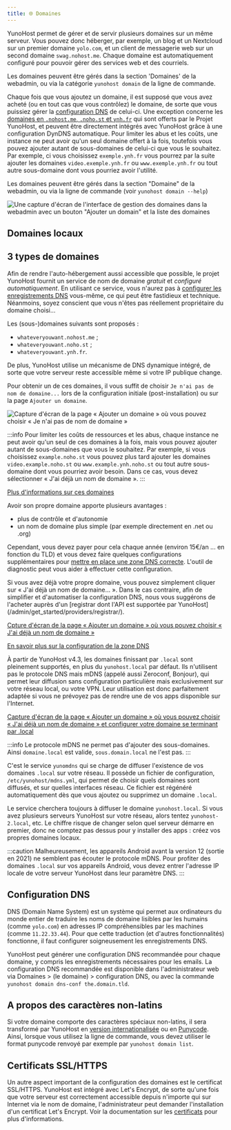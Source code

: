 ```yaml
---
title: 🌐 Domaines
---
```



YunoHost permet de gérer et de servir plusieurs domaines sur un même serveur. Vous pouvez donc héberger, par exemple, un blog et un Nextcloud sur un premier domaine `yolo.com`, et un client de messagerie web sur un second domaine `swag.nohost.me`. Chaque domaine est automatiquement configuré pour pouvoir gérer des services web et des courriels.

Les domaines peuvent être gérés dans la section 'Domaines' de la webadmin, ou via la catégorie `yunohost domain` de la ligne de commande.

Chaque fois que vous ajoutez un domaine, il est supposé que vous avez acheté (ou en tout cas que vous contrôlez) le domaine, de sorte que vous puissiez gérer la [configuration DNS](/admin/get_started/post_install/dns_config) de celui-ci. Une exception concerne les [domaines en `.nohost.me`, `.noho.st` et `ynh.fr`](/admin/tutorials/domains/dns_nohost_me) qui sont offerts par le Projet YunoHost, et peuvent être directement intégrés avec YunoHost grâce à une configuration DynDNS automatique. Pour limiter les abus et les coûts, une instance ne peut avoir qu'un seul domaine offert à la fois, toutefois vous pouvez ajouter autant de sous-domaines de celui-ci que vous le souhaitez. Par exemple, ci vous choisissez `exemple.ynh.fr` vous pourrez par la suite ajouter les domaines `video.exemple.ynh.fr` ou `www.exemple.ynh.fr` ou tout autre sous-domaine dont vous pourriez avoir l'utilité.

Les domaines peuvent être gérés dans la section "Domaine" de la webadmin, ou via la ligne de commande (voir `yunohost domain --help`)

![Une capture d'écran de l'interface de gestion des domaines dans la webadmin avec un bouton "Ajouter un domain" et la liste des domaines](/img/webadmin/webadmin_domain.png)

## Domaines locaux

## 3 types de domaines

<Tabs>
<TabItem value="nohost" label="Yunohost's domains (the free and easy way)">

Afin de rendre l'auto-hébergement aussi accessible que possible, le projet YunoHost fournit un service de nom de domaine *gratuit* et *configuré automatiquement*. En utilisant ce service, vous n'aurez pas à [configurer les enregistrements DNS](/admin/get_started/post_install/dns_config) vous-même, ce qui peut être fastidieux et technique. Néanmoins, soyez conscient que vous n'êtes pas réellement propriétaire du domaine choisi...

Les (sous-)domaines suivants sont proposés :

- `whateveryouwant.nohost.me` ;
- `whateveryouwant.noho.st` ;
- `whateveryouwant.ynh.fr`.

De plus, YunoHost utilise un mécanisme de DNS dynamique intégré, de sorte que votre serveur reste accessible même si votre IP publique change.

Pour obtenir un de ces domaines, il vous suffit de choisir `Je n'ai pas de nom de domaine...` lors de la configuration initiale (post-installation) ou sur la page `Ajouter un domaine`.

![Capture d'écran de la page « Ajouter un domaine » où vous pouvez choisir « Je n'ai pas de nom de domaine »](/img/webadmin/webadmin_dyndns.png)

:::info
Pour limiter les coûts de ressources et les abus, chaque instance ne peut avoir qu'un seul de ces domaines à la fois, mais vous pouvez ajouter autant de sous-domaines que vous le souhaitez. Par exemple, si vous choisissez `example.noho.st` vous pouvez plus tard ajouter les domaines `video.example.noho.st` ou `www.example.ynh.noho.st` ou tout autre sous-domaine dont vous pourriez avoir besoin. Dans ce cas, vous devez sélectionner « J'ai déjà un nom de domaine ».
:::

[Plus d'informations sur ces domaines](/admin/tutorials/domains/dns_nohost_me)

</TabItem>
<TabItem value="own" label="Your own domains">

Avoir son propre domaine apporte plusieurs avantages :

- plus de contrôle et d'autonomie
- un nom de domaine plus simple (par exemple directement en .net ou .org)

Cependant, vous devez payer pour cela chaque année (environ 15€/an ... en fonction du TLD) et vous devez faire quelques configurations supplémentaires pour [mettre en place une zone DNS correcte](/admin/get_started/post_install/dns_config). L'outil de diagnostic peut vous aider à effectuer cette configuration.

Si vous avez déjà votre propre domaine, vous pouvez simplement cliquer sur « J'ai déjà un nom de domaine... ». Dans le cas contraire, afin de simplifier et d'automatiser la configuration DNS, nous vous suggérons de l'acheter auprès d'un [registrar dont l'API est supportée par YunoHost] (/admin/get_started/providers/registrar/).

[Cpture d'écran de la page « Ajouter un domaine » où vous pouvez choisir « J'ai déjà un nom de domaine »](/img/webadmin/webadmin_domain_owndomain.png)

[En savoir plus sur la configuration de la zone DNS](/admin/get_started/post_install/dns_config)

</TabItem>
<TabItem value="local" label="Local domains (only reachable in your local network)">

À partir de YunoHost v4.3, les domaines finissant par `.local` sont pleinement supportés, en plus du `yunohost.local` par défaut.
Ils n'utilisent pas le protocole DNS mais mDNS (appelé aussi Zeroconf, Bonjour), qui permet leur diffusion sans configuration particulière mais exclusivement sur votre réseau local, ou votre VPN.
Leur utilisation est donc parfaitement adaptée si vous ne prévoyez pas de rendre une de vos apps disponible sur l'Internet.

[Capture d'écran de la page « Ajouter un domaine » où vous pouvez choisir « J'ai déjà un nom de domaine » et configurer votre domaine se terminant par .local](/img/webadmin/webadmin_domain_local.png)

:::info
Le protocole mDNS ne permet pas d'ajouter des sous-domaines. Ainsi `domaine.local` est valide, `sous.domain.local` ne l'est pas.
:::

C'est le service `yunomdns` qui se charge de diffuser l'existence de vos domaines `.local` sur votre réseau.
Il possède un fichier de configuration, `/etc/yunohost/mdns.yml`, qui permet de choisir quels domaines sont diffusés, et sur quelles interfaces réseau.
Ce fichier est régénéré automatiquement dès que vous ajoutez ou supprimez un domaine `.local`.

Le service cherchera toujours à diffuser le domaine `yunohost.local`. Si vous avez plusieurs serveurs YunoHost sur votre réseau, alors tentez `yunohost-2.local`, etc.
Le chiffre risque de changer selon quel serveur démarre en premier, donc ne comptez pas dessus pour y installer des apps : créez vos propres domaines locaux.

:::caution
Malheureusement, les appareils Android avant la version 12 (sortie en 2021) ne semblent pas écouter le protocole mDNS.
Pour profiter des domaines `.local` sur vos appareils Android, vous devez entrer l'adresse IP locale de votre serveur YunoHost dans leur paramètre DNS.
:::

</TabItem>
</Tabs>

## Configuration DNS

DNS (Domain Name System) est un système qui permet aux ordinateurs du monde entier de traduire les noms de domaine lisibles par les humains (comme `yolo.com`) en adresses IP compréhensibles par les machines (comme `11.22.33.44`). Pour que cette traduction (et d'autres fonctionnalités) fonctionne, il faut configurer soigneusement les enregistrements DNS.

YunoHost peut générer une configuration DNS recommandée pour chaque domaine, y compris les enregistrements nécessaires pour les emails. La configuration DNS recommandée est disponible dans l'administrateur web via Domaines > (le domaine) > configuration DNS, ou avec la commande `yunohost domain dns-conf the.domain.tld`.

## A propos des caractères non-latins

Si votre domaine comporte des caractères spéciaux non-latins, il sera transformé par YunoHost en [version internationalisée](https://en.wikipedia.org/wiki/Internationalized_domain_name) ou en [Punycode](https://en.wikipedia.org/wiki/Punycode). Ainsi, lorsque vous utilisez la ligne de commande, vous devez utiliser le format punycode renvoyé par exemple par `yunohost domain list`.

## Certificats SSL/HTTPS

Un autre aspect important de la configuration des domaines est le certificat SSL/HTTPS. YunoHost est intégré avec Let's Encrypt, de sorte qu'une fois que votre serveur est correctement accessible depuis n'importe qui sur Internet via le nom de domaine, l'administrateur peut demander l'installation d'un certificat Let's Encrypt. Voir la documentation sur les [certificats](/admin/domains/certificate) pour plus d'informations.
